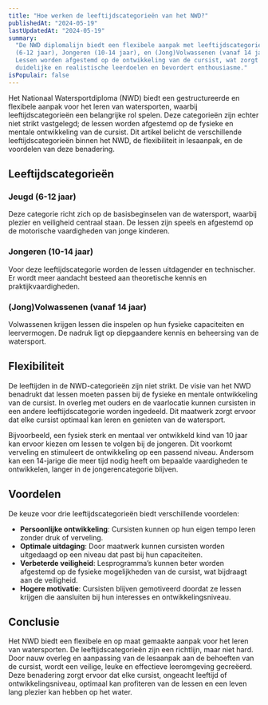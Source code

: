 ```yaml
---
title: "Hoe werken de leeftijdscategorieën van het NWD?"
publishedAt: "2024-05-19"
lastUpdatedAt: "2024-05-19"
summary:
  "De NWD diplomalijn biedt een flexibele aanpak met leeftijdscategorieën: Jeugd
  (6-12 jaar), Jongeren (10-14 jaar), en (Jong)Volwassenen (vanaf 14 jaar).
  Lessen worden afgestemd op de ontwikkeling van de cursist, wat zorgt voor
  duidelijke en realistische leerdoelen en bevordert enthousiasme."
isPopulair: false
---
```


Het Nationaal Watersportdiploma (NWD) biedt een gestructureerde en flexibele
aanpak voor het leren van watersporten, waarbij leeftijdscategorieën een
belangrijke rol spelen. Deze categorieën zijn echter niet strikt vastgelegd; de
lessen worden afgestemd op de fysieke en mentale ontwikkeling van de cursist.
Dit artikel belicht de verschillende leeftijdscategorieën binnen het NWD, de
flexibiliteit in lesaanpak, en de voordelen van deze benadering.

## Leeftijdscategorieën

### Jeugd (6-12 jaar)

Deze categorie richt zich op de basisbeginselen van de watersport, waarbij
plezier en veiligheid centraal staan. De lessen zijn speels en afgestemd op de
motorische vaardigheden van jonge kinderen.

### Jongeren (10-14 jaar)

Voor deze leeftijdscategorie worden de lessen uitdagender en technischer. Er
wordt meer aandacht besteed aan theoretische kennis en praktijkvaardigheden.

### (Jong)Volwassenen (vanaf 14 jaar)

Volwassenen krijgen lessen die inspelen op hun fysieke capaciteiten en
leervermogen. De nadruk ligt op diepgaandere kennis en beheersing van de
watersport.

## Flexibiliteit

De leeftijden in de NWD-categorieën zijn niet strikt. De visie van het NWD
benadrukt dat lessen moeten passen bij de fysieke en mentale ontwikkeling van de
cursist. In overleg met ouders en de vaarlocatie kunnen cursisten in een andere
leeftijdscategorie worden ingedeeld. Dit maatwerk zorgt ervoor dat elke cursist
optimaal kan leren en genieten van de watersport.

Bijvoorbeeld, een fysiek sterk en mentaal ver ontwikkeld kind van 10 jaar kan
ervoor kiezen om lessen te volgen bij de jongeren. Dit voorkomt verveling en
stimuleert de ontwikkeling op een passend niveau. Andersom kan een 14-jarige die
meer tijd nodig heeft om bepaalde vaardigheden te ontwikkelen, langer in de
jongerencategorie blijven.

## Voordelen

De keuze voor drie leeftijdscategorieën biedt verschillende voordelen:

- **Persoonlijke ontwikkeling**: Cursisten kunnen op hun eigen tempo leren
  zonder druk of verveling.
- **Optimale uitdaging**: Door maatwerk kunnen cursisten worden uitgedaagd op
  een niveau dat past bij hun capaciteiten.
- **Verbeterde veiligheid**: Lesprogramma’s kunnen beter worden afgestemd op de
  fysieke mogelijkheden van de cursist, wat bijdraagt aan de veiligheid.
- **Hogere motivatie**: Cursisten blijven gemotiveerd doordat ze lessen krijgen
  die aansluiten bij hun interesses en ontwikkelingsniveau.

## Conclusie

Het NWD biedt een flexibele en op maat gemaakte aanpak voor het leren van
watersporten. De leeftijdscategorieën zijn een richtlijn, maar niet hard. Door
nauw overleg en aanpassing van de lesaanpak aan de behoeften van de cursist,
wordt een veilige, leuke en effectieve leeromgeving gecreëerd. Deze benadering
zorgt ervoor dat elke cursist, ongeacht leeftijd of ontwikkelingsniveau,
optimaal kan profiteren van de lessen en een leven lang plezier kan hebben op
het water.
